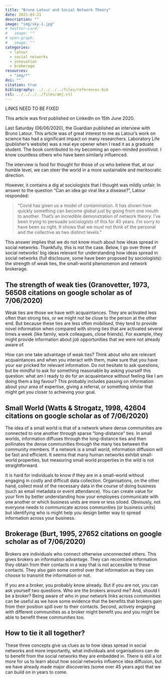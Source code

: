 ```yaml
---
title: "Bruno Latour and Social Network Theory"
date: 2021-03-21
description: ""
image: "img/sky-1.jpg"
# twitter-card:
#   image: ""
# open-graph:
#   image: ""
categories:
  - latour
  - social networks
  - innovation
  - brokerage
resources:
  - "img/*"
doi: ""
citation: true
bibliography: ../../../../files/references.bib
csl: ../../../../files/amj.csl
---
```


LINKS NEED TO BE FIXED

This article was first published on LinkedIn on 15th June 2020.

Last Saturday (06/06/2020), the Guardian published an interview with Bruno Latour. This article was of great interest to me as Latour's work on science has had a significant impact on many researchers. Laboratory Life (publisher's website) was a real eye opener when I read it as a graduate student. The book contributed to my becoming an open-minded positivist. I know countless others who have been similarly influenced.

The interview is food for thought for those of us who believe that, at our humble level, we can steer the world in a more sustainable and meritocratic direction.

However, it contains a dig at sociologists that I thought was mildly unfair. In answer to the question "Can an idea go viral like a disease?", Latour responded:

> "Covid has given us a model of contamination. It has shown how quickly something can become global just by going from one mouth to another. That's an incredible demonstration of network theory. I've been trying to persuade sociologists of this for 40 years. I'm sorry to have been so right. It shows that we must not think of the personal and the collective as two distinct levels."

This answer implies that we do not know much about how ideas spread in social networks. Thankfully, this is not the case. Below, I go over three of social networks' big ideas relevant for understanding how ideas spread in social networks (full disclosure, some have been proposed by sociologists): the strength of weak ties, the small-world phenomenon and network brokerage.

## The strength of weak ties (Granovetter, 1973, 56508 citations on google scholar as of 7/06/2020)

Weak ties are those we have with acquaintances. They are activated less often than strong ties, or we might not be close to the person at the other end. But because these ties are less often mobilised, they tend to provide novel information when compared with strong ties that are activated several times a week (like family, work colleagues, close friends). For example, they might provide information about job opportunities that we were not already aware of.

How can one take advantage of weak ties? Think about who are relevant acquaintances and when you interact with them, make sure that you have your ear pricked for relevant information. Do not hesitate to ask questions, but be mindful to ask for something reasonable by asking yourself this question: what am I ready to do for an acquaintance without feeling like I am doing them a big favour? This probably includes passing on information about your area of expertise, giving a referral, or something similar that might get you closer to achieving your goal.

## Small World (Watts & Strogatz, 1998, 42604 citations on google scholar as of 7/06/2020)

The idea of a small world is that of a network where dense communities are connected to one another through sparse "long-distance" ties. In small worlds, information diffuses through the long-distance ties and then pollinates the dense communities through the many ties between the community members. If a network is a small world, information diffusion will be fast and efficient. It seems that many human networks exhibit small-world properties, but measuring small world properties in the wild is not straightforward.

It is hard for individuals to know if they are in a small-world without engaging in costly and difficult data collection. Organisations, on the other hand, collect most of the necessary data in the course of doing business (such as email metadata or event attendance). You can create value for your firm by better understanding how your employees communicate with one another or which business units are more or less siloed. Obviously, not everyone needs to communicate across communities (or business units) but identifying who is might help you design better way to spread information across your business.

## Brokerage (Burt, 1995, 27652 citations on google scholar as of 7/06/2020)

Brokers are individuals who connect otherwise unconnected others. This gives brokers an information advantage. They can recombine information they obtain from their contacts in a way that is not accessible to these contacts. They also gain some control over that information as they can choose to transmit the information or not.

If you are a broker, you probably know already. But if you are not, you can ask yourself two questions. Who are the brokers around me? And, should I be a broker? Being aware of who in your network links across communities can be useful as we have some evidence that the benefits that brokers gain from their position spill over to their contacts. Second, actively engaging with different communities as a broker might benefit you and you might be able to benefit these communities too.

## How to tie it all together?

These three concepts give us clues as to how ideas spread in social networks and more importantly, what individuals and organisations can do to benefit from the social networks they are embedded in. There is still a lot more for us to learn about how social networks influence idea diffusion, but we have already made major discoveries (some over 45 years ago) that we can build on in years to come.